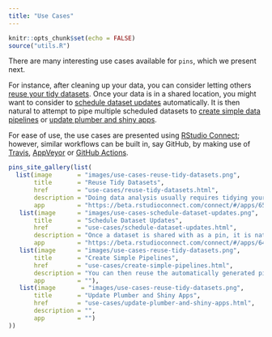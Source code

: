```yaml
---
title: "Use Cases"
---
```


```r
knitr::opts_chunk$set(echo = FALSE)
source("utils.R")
```

There are many interesting use cases available for `pins`, which we present next.

For instance, after cleaning up your data, you can consider letting others [reuse your tidy datasets](use-cases/reusing-tidy-datasets.html). Once your data is in a shared location, you might want to consider to [schedule dataset updates](use-cases/schedule-dataset-updates.html) automatically. It is then natural to attempt to pipe multiple scheduled datasets to [create simple data pipelines](use-cases/create-simple-data-pipelines.html) or [update plumber and shiny apps](use-cases/update-plumber-and-shiny-apps.html).

For ease of use, the use cases are presented using [RStudio Connect](https://rstudio.com/products/connect/); however, similar workflows can be built in, say GitHub, by making use of [Travis](https://travis-ci.org), [AppVeyor](http://appveyor.com) or [GitHub Actions](https://github.com/features/actions).

```r
pins_site_gallery(list(
  list(image       = "images/use-cases-reuse-tidy-datasets.png",
       title       = "Reuse Tidy Datasets",
       href        = "use-cases/reuse-tidy-datasets.html",
       description = "Doing data analysis usually requires tidying your data, a tidy dataset is something worth considering sharing with others or your future self. You can easily incorporate 'pins' in your data analysis workflows by sharing your tidy dataset with others in any of the supported boards (GitHub, Kaggle, RStudio Connect, etc).",
       app         = "https://beta.rstudioconnect.com/connect/#/apps/6522/access"),
   list(image      = "images/use-cases-schedule-dataset-updates.png",
       title       = "Schedule Dataset Updates",
       href        = "use-cases/schedule-dataset-updates.html",
       description = "Once a dataset is shared with as a pin, it is natural to consider automating the process of updating it. This is especially relevant for datasets that change frequently. You can use automated tools like Travis, AppVeyor, GitHub Actions or RStudio Connect in combination with R and the pins package to keep these dataset up to date.",
       app         = "https://beta.rstudioconnect.com/connect/#/apps/6446/access"),
   list(image      = "images/use-cases-reuse-tidy-datasets.png",
       title       = "Create Simple Pipelines",
       href        = "use-cases/create-simple-pipelines.html",
       description = "You can then reuse the automatically generated pin with subsequent reports to create additional datasets, visualizations or even models based on one or many pins previously generated pins. This can be useful to avoid recomputing similar reports multiple times and encouraging others to reuse your workflows.",
       app         = ""),
   list(image       = "images/use-cases-reuse-tidy-datasets.png",
       title       = "Update Plumber and Shiny Apps",
       href        = "use-cases/update-plumber-and-shiny-apps.html",
       description = "",
       app         = "")
))
```

